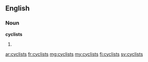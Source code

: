 ==English==

===Noun===
'''cyclists'''

# {{plural of|cyclist}}

[[ar:cyclists]]
[[fr:cyclists]]
[[mg:cyclists]]
[[my:cyclists]]
[[fi:cyclists]]
[[sv:cyclists]]